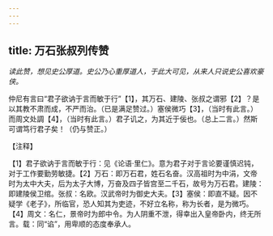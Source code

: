 ```yaml
---
---
---
```

title: 万石张叔列传赞
---



*读此赞，想见史公厚道。史公乃心重厚道人，于此大可见，从来人只说史公喜欢豪侠。*

仲尼有言曰“君子欲讷于言而敏于行”【1】，其万石、建陵、张叔之谓邪【2】？是以其教不肃而成，不严而治。（已是满足赞过。）塞侯微巧【3】，（当时有此言。）而周文处調【4】，（当时有此言。）君子讥之，为其近于佞也。（总上二言。）然斯可谓笃行君子矣！（仍与赞正。）

【注释】

【1】君子欲讷于言而敏于行：见《论语·里仁》。意为君子对于言论要谨慎迟钝，对于工作要勤劳敏捷。【2】万石：即万石君，姓石名奋。汉高祖时为中涓，文帝时为太中大夫，后为太子大博，万奋及四子皆宫至二千石，故号为万石君。建陵：即建陵侯卫绾。张叔：名欧。汉武帝时为御史大夫。【3】塞侯：即直不疑。因不疑学《老子》，所临官，恐人知其为吏迹，不好立名称，称为长者，是为微巧。【4】周文：名仁，景帝时为郎中令。为人阴重不泄，得幸出入皇帝卧内，终无所言。载：同“谄”，用卑顺的态度奉承人。